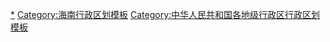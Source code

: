 {{PRC admin/navbox|46/90/03}}
<noinclude>
[[Category:儋州市行政区划|*]]
[[Category:海南行政区划模板]]
[[Category:中华人民共和国各地级行政区行政区划模板]]
</noinclude>